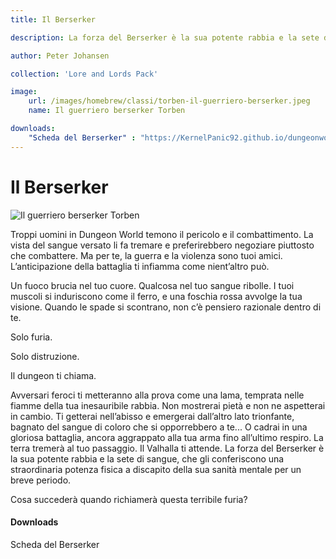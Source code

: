 ```yaml
---
title: Il Berserker

description: La forza del Berserker è la sua potente rabbia e la sete di sangue, che gli conferiscono una straordinaria potenza fisica a discapito della sua sanità mentale per un breve periodo. Cosa succederà quando richiamerà questa terribile furia?

author: Peter Johansen

collection: 'Lore and Lords Pack'

image:
    url: /images/homebrew/classi/torben-il-guerriero-berserker.jpeg
    name: Il guerriero berserker Torben

downloads:
    "Scheda del Berserker" : "https://KernelPanic92.github.io/dungeonworld-ita/classi/community/Peter%20Johansen/Lore%20and%20Lords%20Pack/berserker.pdf"
---
```


# Il Berserker

![Il guerriero berserker Torben](/images/homebrew/classi/torben-il-guerriero-berserker.jpeg)


Troppi uomini in Dungeon World temono il pericolo e il combattimento. La vista del sangue versato li fa tremare e preferirebbero negoziare piuttosto che combattere. Ma per te, la guerra e la violenza sono tuoi amici. L’anticipazione della battaglia ti infiamma come nient’altro può.

Un fuoco brucia nel tuo cuore. Qualcosa nel tuo sangue ribolle. I tuoi muscoli si induriscono come il ferro, e una foschia rossa avvolge la tua visione. Quando le spade si scontrano, non c’è pensiero razionale dentro di te.

Solo furia.

Solo distruzione.

Il dungeon ti chiama.

Avversari feroci ti metteranno alla prova come una lama, temprata nelle fiamme della tua inesauribile rabbia. Non mostrerai pietà e non ne aspetterai in cambio. Ti getterai nell’abisso e emergerai dall’altro lato trionfante, bagnato del sangue di coloro che si opporrebbero a te...
O cadrai in una gloriosa battaglia, ancora aggrappato alla tua arma fino all’ultimo respiro.
La terra tremerà al tuo passaggio.
Il Valhalla ti attende.
La forza del Berserker è la sua potente rabbia e la sete di sangue, che gli conferiscono una straordinaria potenza fisica a discapito della sua sanità mentale per un breve periodo.

Cosa succederà quando richiamerà questa terribile furia?

#### Downloads

<DownloadLink href="https://KernelPanic92.github.io/dungeonworld-ita/classi/community/Peter%20Johansen/Lore%20and%20Lords%20Pack/berserker.pdf">Scheda del Berserker</DownloadLink>